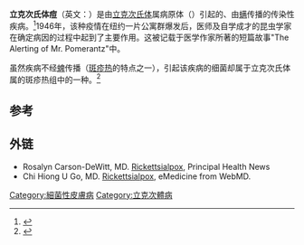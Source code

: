 {{Infobox medical condition
 | Name = 立克次氏体痘
 | Image =
 | Caption =
 | field = [[传染病|传染病]]
 | DiseasesDB = 32057 |
 ICD10 = {{ICD10|A|79|1|a|75}} |
 ICD9 = {{ICD9|083.2}} |
 ICDO = |
 OMIM = |
 eMedicineSubj = med |
 eMedicineTopic = 2035 |
 MeshID = D012288 |
 MedlinePlus = 001351 |
}}{{medical}}
'''立克次氏体痘'''（英文：{{lang|en|Rickettsialpox}}）是由[[立克次氏体|立克次氏体]]属病原体（''{{link-en|Rickettsia akari|Rickettsia akari}}''）引起的、由[[螨|螨]]传播的传染性疾病。<ref>{{DorlandsDict|seven/000093181|rickettsialpox}}</ref>1946年，该种疫情在纽约一片公寓群爆发后，医师{{link-en|罗伯特・休伯纳|Robert Huebner}}及自学成才的昆虫学家{{link-en|Charles Pomerantz|Charles Pomerantz}}在确定病因的过程中起到了主要作用。这被记载于医学作家{{link-en|Berton Roueché|Berton Roueché}}所著的短篇故事"The Alerting of Mr. Pomerantz"中。

虽然疾病不经[[蜱|蜱]]传播（[[斑疹热|斑疹热]]的特点之一），引起该疾病的细菌却属于立克次氏体属的斑疹热组中的一种。<ref name="urleMedicine - Rickettsialpox : Article by Julie A Ake">{{cite web |url=http://www.emedicine.com/med/topic2035.htm |title=eMedicine - Rickettsialpox : Article by Julie A Ake |work= |accessdate=}}</ref>

== 参考 ==
{{reflist}}

== 外链 ==
*Rosalyn Carson-DeWitt, MD. [https://web.archive.org/web/20070206043451/http://www.principalhealthnews.com/topic/topic100587417 Rickettsialpox], Principal Health News
*Chi Hiong U Go, MD. [http://www.emedicine.com/med/topic2035.htm Rickettsialpox], eMedicine from WebMD.

[[Category:細菌性皮膚病|Category:細菌性皮膚病]]
[[Category:立克次體病|Category:立克次體病]]